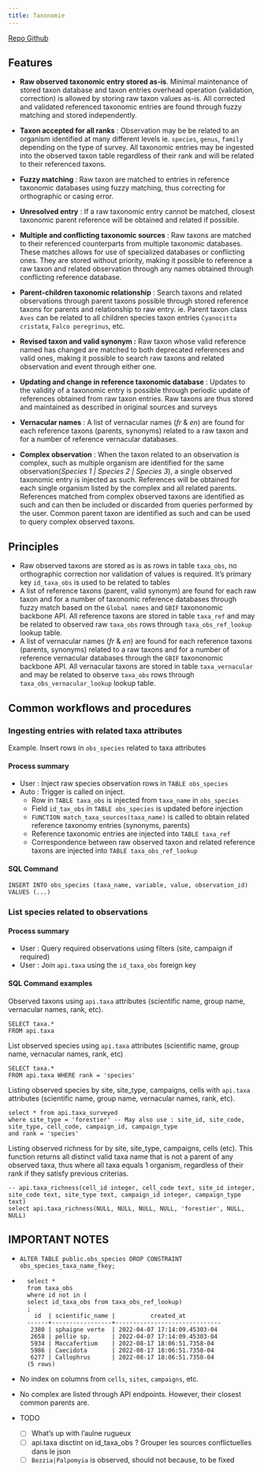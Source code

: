 ```yaml
---
title: Taxonomie
---
```

  [Repo Github](https://github.com/BiodiversiteQuebec/Coleo_DB/blob/master/taxa_README.md)

## Features

* **Raw observed taxonomic entry stored as-is**. Minimal maintenance of stored taxon database and taxon entries overhead operation (validation, correction) is allowed by storing raw taxon values as-is. All corrected and validated referenced taxonomic entries are found through fuzzy matching and stored independently.
* **Taxon accepted for all ranks** : Observation may be be related to an organism identified at many different levels ie. `species`, `genus`, `family` depending on the type of survey. All taxonomic entries may be ingested into the observed taxon table regardless of their rank and will be related to their referenced taxons.
* **Fuzzy matching** : Raw taxon are matched to entries in reference taxonomic databases using fuzzy matching, thus correcting for orthographic or casing error.
* **Unresolved entry** : If a raw taxonomic entry cannot be matched, closest taxonomic parent reference will be obtained and related if possible. 
* **Multiple and conflicting taxonomic sources** : Raw taxons are matched to their referenced counterparts from multiple taxonomic databases. These matches allows for use of specialized databases or conflicting ones. They are stored without priority, making it possible to reference a raw taxon and related observation through any names obtained through conflicting reference database.
* **Parent-children taxonomic relationship** : Search taxons and related observations through parent taxons possible through stored reference taxons for parents and relationship to raw entry. ie. Parent taxon class `Aves` can be related to all children species taxon entries `Cyanocitta cristata`, `Falco peregrinus`, etc.
* **Revised taxon and valid synonym :** Raw taxon whose valid reference named has changed are matched to both deprecated references and valid ones, making it possible to search raw taxons and related observation and event through either one.
* **Updating and change in reference taxonomic database** : Updates to the validity of a taxonomic entry is possible through periodic update of references obtained from raw taxon entries. Raw taxons are thus stored and maintained as described in original sources and surveys

* **Vernacular names** : A list of vernacular names (*fr* & *en*) are found for each reference taxons (parents, synonyms) related to a raw taxon and for a number of reference vernacular databases.

* **Complex observation** : When the taxon related to an observation is complex, such as multiple organism are identified for the same observation(*Species 1 | Species 2 | Species 3*), a single observed taxonomic entry is injected as such. References will be obtained for each single organism listed by the complex and all related parents. References matched from complex observed taxons are identified as such and can then be included or discarded from queries performed by the user. Common parent taxon are identified as such and can be used to query complex observed taxons.

## Principles

* Raw observed taxons are stored as is as rows in table `taxa_obs`, no orthographic correction nor validation of values is required. It's primary key `id_taxa_obs` is used to be related to tables
* A list of reference taxons (parent, valid synonym) are found for each raw taxon and for a number of taxonomic reference databases through fuzzy match based on the `Global names` and `GBIF` taxononomic backbone API. All reference taxons are stored in table `taxa_ref` and may be related to observed raw `taxa_obs` rows through `taxa_obs_ref_lookup` lookup table.
* A list of vernacular names (*fr* & *en*) are found for each reference taxons (parents, synonyms) related to a raw taxons and for a number of reference vernacular databases through the `GBIF` taxononomic backbone API. All vernacular taxons are stored in table `taxa_vernacular` and may be related to observe `taxa_obs` rows through `taxa_obs_vernacular_lookup` lookup table.



## Common workflows and procedures

### Ingesting entries with related taxa attributes

Example. Insert rows in `obs_species` related to taxa attributes

#### Process summary

* User : Inject raw species observation rows in `TABLE obs_species`
* Auto : Trigger is called on inject.
  * Row in `TABLE taxa_obs` is injected from `taxa_name` in `obs_species`
  * Field `id_tax_obs` in `TABLE obs_species` is updated before injection
  * `FUNCTION match_taxa_sources(taxa_name)` is called to obtain related reference taxonomy entries (synonyms, parents)
  * Reference taxonomic entries are injected into `TABLE taxa_ref`
  * Correspondence between raw observed taxon and related reference taxons are injected into `TABLE taxa_obs_ref_lookup`


#### SQL Command

```postgresql
INSERT INTO obs_species (taxa_name, variable, value, observation_id)
VALUES (...)
```

### List species related to observations

#### Process summary

* User : Query required observations using filters (site, campaign if required)
* User : Join `api.taxa` using the `id_taxa_obs` foreign key

#### SQL Command examples

Observed taxons using `api.taxa` attributes (scientific name, group name, vernacular names, rank, etc).

```postgresql
SELECT taxa.*
FROM api.taxa
```



List observed species using `api.taxa` attributes (scientific name, group name, vernacular names, rank, etc)

```postgresql
SELECT taxa.*
FROM api.taxa WHERE rank = 'species'
```



Listing observed species by site, site_type, campaigns, cells with `api.taxa` attributes (scientific name, group name, vernacular names, rank, etc).

```postgresql
select * from api.taxa_surveyed
where site_type = 'forestier' -- May also use : site_id, site_code, site_type, cell_code, campaign_id, campaign_type
and rank = 'species'
```



Listing observed richness for by site, site_type, campaigns, cells (etc). This function returns all distinct valid taxa name that is not a parent of any observed taxa, thus where all taxa equals 1 organism, regardless of their rank if they satisfy previous criterias.

```postgresql
-- api.taxa_richness(cell_id integer, cell_code text, site_id integer, site_code text, site_type text, campaign_id integer, campaign_type text)
select api.taxa_richness(NULL, NULL, NULL, NULL, 'forestier', NULL, NULL)
```



## IMPORTANT NOTES

* `ALTER TABLE public.obs_species DROP CONSTRAINT obs_species_taxa_name_fkey;`

* ```
  select *                                     
  from taxa_obs
  where id not in (
  select id_taxa_obs from taxa_obs_ref_lookup)
  ;
    id  | scientific_name |          created_at          
  ------+-----------------+------------------------------
   2380 | sphaigne verte  | 2022-04-07 17:14:09.45303-04
   2658 | pellie sp.      | 2022-04-07 17:14:09.45303-04
   5934 | Maccafertium    | 2022-08-17 18:06:51.7358-04
   5986 | Caecidota       | 2022-08-17 18:06:51.7358-04
   6277 | Callophrus      | 2022-08-17 18:06:51.7358-04
  (5 rows)
  ```

* No index on columns from `cells`, `sites`, `campaigns`, etc.

* No complex are listed through API endpoints. However, their closest common parents are.

* TODO

  * [ ] What's up with l'aulne rugueux
  * [ ] api.taxa disctint on id_taxa_obs ? Grouper les sources conflictuelles dans le json
  * [ ] `Bezzia|Palpomyia` is observed, should not because, to be fixed

